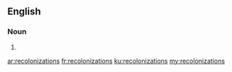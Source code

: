 ==English==

===Noun===
{{head|en|plural}}

# {{plural of|recolonization|lang=en|nocat=1}}

[[ar:recolonizations]]
[[fr:recolonizations]]
[[ku:recolonizations]]
[[my:recolonizations]]